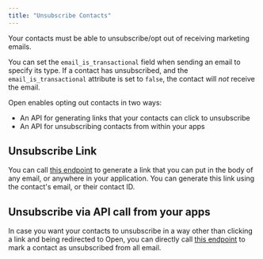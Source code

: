 ```yaml
---
title: "Unsubscribe Contacts"
---
```


Your contacts must be able to unsubscribe/opt out of receiving marketing emails.

You can set the `email_is_transactional` field when sending an email to specify its type. If a contact has unsubscribed, and the `email_is_transactional` attribute is set to `false`, the contact will _not_ receive the email.

Open enables opting out contacts in two ways:

- An API for generating links that your contacts can click to unsubscribe
- An API for unsubscribing contacts from within your apps

## Unsubscribe Link

You can call [this endpoint](./unsubscribe_url_api) to generate a link that you can put in the body of any email, or anywhere in your application. You can generate this link using the contact's email, or their contact ID.

## Unsubscribe via API call from your apps

In case you want your contacts to unsubscribe in a way other than clicking a link and being redirected to Open, you can directly call [this endpoint](./unsubscribe_directly_api) to mark a contact as unsubscribed from all email.
